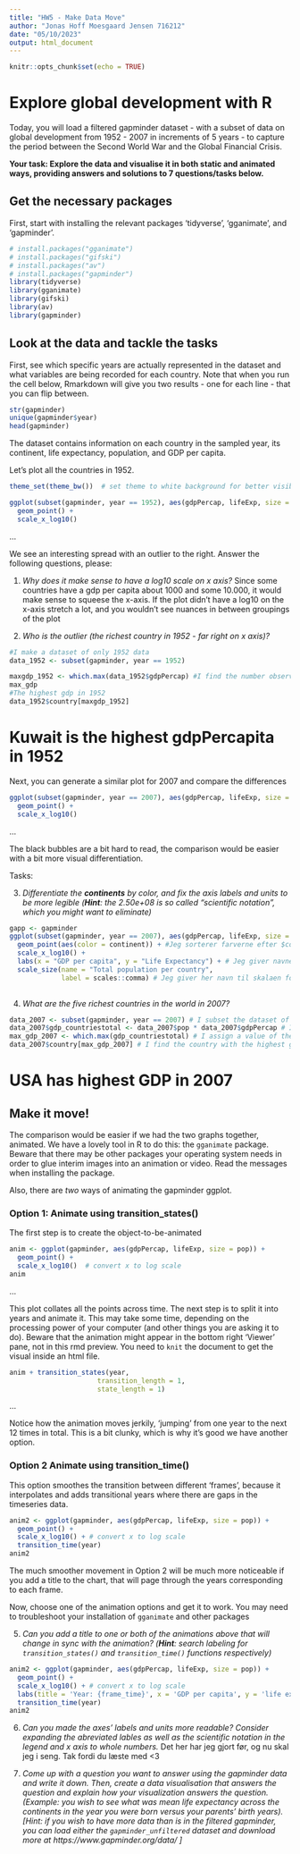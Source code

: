 ---
title: "HW5 - Make Data Move"
author: "Jonas Hoff Moesgaard Jensen 716212"
date: "05/10/2023"
output: html_document
---

```{r setup, include=FALSE}
knitr::opts_chunk$set(echo = TRUE)
```

#  Explore global development with R
Today, you will load a filtered gapminder dataset -  with a subset of data on global development from 1952 - 2007 in increments of 5 years - to capture the period between the Second World War and the Global Financial Crisis. 

**Your task: Explore the data and visualise it in both static and animated ways, providing answers and solutions to 7 questions/tasks below.**

## Get the necessary packages
First, start with installing the relevant packages 'tidyverse', 'gganimate', and 'gapminder'.

```{r libraries, echo = FALSE}
# install.packages("gganimate")
# install.packages("gifski")
# install.packages("av")
# install.packages("gapminder")
library(tidyverse)
library(gganimate)
library(gifski)
library(av)
library(gapminder)
```

## Look at the data and tackle the tasks
First, see which specific years are actually represented in the dataset and what variables are being recorded for each country. Note that when you run the cell below, Rmarkdown will give you two results - one for each line - that you can flip between.
```{r}
str(gapminder)
unique(gapminder$year)
head(gapminder)
```

The dataset contains information on each country in the sampled year, its continent, life expectancy, population, and GDP per capita.

Let's plot all the countries in 1952.
```{r 1957}
theme_set(theme_bw())  # set theme to white background for better visibility

ggplot(subset(gapminder, year == 1952), aes(gdpPercap, lifeExp, size = pop)) +
  geom_point() +
  scale_x_log10() 
```

...

We see an interesting spread with an outlier to the right. Answer the following questions, please:


1. *Why does it make sense to have a log10 scale on x axis?*
Since some countries have a gdp per capita about 1000 and some 10.000, it would make sense to squeese the x-axis. If the plot didn't have a log10 on the x-axis stretch a lot, and you wouldn't see nuances in between groupings of the plot

2. *Who is the outlier (the richest country in 1952 - far right on x axis)?* 
```{r}
#I make a dataset of only 1952 data
data_1952 <- subset(gapminder, year == 1952)

maxgdp_1952 <- which.max(data_1952$gdpPercap) #I find the number observation of the highest observation of gdpPercap column
max_gdp
#The highest gdp in 1952
data_1952$country[maxgdp_1952]
```
# Kuwait is the highest gdpPercapita in 1952



Next, you can generate a similar plot for 2007 and compare the differences
```{r 2007}
ggplot(subset(gapminder, year == 2007), aes(gdpPercap, lifeExp, size = pop)) +
  geom_point() +
  scale_x_log10() 
```

...

The black bubbles are a bit hard to read, the comparison would be easier with a bit more visual differentiation.

Tasks:

3. *Differentiate the **continents** by color, and fix the axis labels and units to be more legible (**Hint**: the 2.50e+08 is so called "scientific notation", which you might want to eliminate)*
```{r 2007}
gapp <- gapminder
ggplot(subset(gapminder, year == 2007), aes(gdpPercap, lifeExp, size = pop)) +
  geom_point(aes(color = continent)) + #Jeg sorterer farverne efter $continent
  scale_x_log10() +
  labs(x = "GDP per capita", y = "Life Expectancy") + # Jeg giver navne til akserne
  scale_size(name = "Total population per country", 
             label = scales::comma) # Jeg giver her navn til skalaen for størrelser af punkterne. Jeg henter fra scales-pakken comma-funktionen til ggplot scales-legender, så labelsne kommer væk fra videnskabelig notation
  
```


4. *What are the five richest countries in the world in 2007?*
```{r}
data_2007 <- subset(gapminder, year == 2007) # I subset the dataset of only 2007
data_2007$gdp_countriestotal <- data_2007$pop * data_2007$gdpPercap # I calculate the GDP in a new vector
max_gdp_2007 <- which.max(gdp_countriestotal) # I assign a value of the observation number of the highest gdp in the new gdp vector
data_2007$country[max_gdp_2007] # I find the country with the highest gdp
```
# USA has highest GDP in 2007



##  Make it move!

The comparison would be easier if we had the two graphs together, animated. We have a lovely tool in R to do this: the `gganimate` package. Beware that there may be other packages your operating system needs in order to glue interim images into an animation or video. Read the messages when installing the package.

Also, there are *two* ways of animating the gapminder ggplot.

### Option 1: Animate using transition_states() 

The first step is to create the object-to-be-animated
```{r anim1 start}
anim <- ggplot(gapminder, aes(gdpPercap, lifeExp, size = pop)) +
  geom_point() +
  scale_x_log10()  # convert x to log scale
anim
```

...

This plot collates all the points across time. The next step is to split it into years and animate it. This may take some time, depending on the processing power of your computer (and other things you are asking it to do). Beware that the animation might appear in the bottom right 'Viewer' pane, not in this rmd preview. You need to `knit` the document to get the visual inside an html file.

```{r anim1}
anim + transition_states(year, 
                      transition_length = 1,
                      state_length = 1)

```
...

Notice how the animation moves jerkily, 'jumping' from one year to the next 12 times in total. This is a bit clunky, which is why it's good we have another option. 


### Option 2 Animate using transition_time()
This option smoothes the transition between different 'frames', because it interpolates and adds transitional years where there are gaps in the timeseries data.

```{r anim2}
anim2 <- ggplot(gapminder, aes(gdpPercap, lifeExp, size = pop)) +
  geom_point() +
  scale_x_log10() + # convert x to log scale
  transition_time(year)
anim2
```

The much smoother movement in Option 2 will be much more noticeable if you add a title to the chart, that will page through the years corresponding to each frame.

Now, choose one of the animation options and get it to work. You may need to troubleshoot your installation of `gganimate` and other packages 


5. *Can you add a title to one or both of the animations above that will change* 
 *in sync with the animation?* *(**Hint**: search labeling for `transition_states()` and `transition_time()` functions respectively)*
```{r anim2}
anim2 <- ggplot(gapminder, aes(gdpPercap, lifeExp, size = pop)) +
  geom_point() +
  scale_x_log10() + # convert x to log scale
  labs(title = 'Year: {frame_time}', x = 'GDP per capita', y = 'life expectancy') + # Jeg sætter plottets titel som "year", men det kommer til at afhænge af hvilket 'frame' vi er på, så den tilpasser sig i princippet.
  transition_time(year)
anim2
```

6. *Can you made the axes' labels and units more readable? Consider expanding the abreviated lables as well as the scientific notation in the legend and x axis to whole numbers.*
Det her har jeg gjort før, og nu skal jeg i seng. Tak fordi du læste med <3


7. *Come up with a question you want to answer using the gapminder data and write it down. Then, create a data visualisation that answers the question and explain how your visualization answers the question. (Example: you wish to see what was mean life expectancy across the continents in the year you were born versus your parents' birth years). [Hint: if you wish to have more data than is in the filtered gapminder, you can load either the `gapminder_unfiltered` dataset and download more at https://www.gapminder.org/data/ ]*


